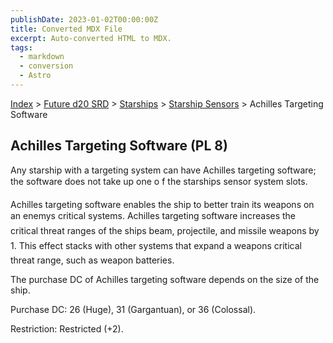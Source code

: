```yaml
---
publishDate: 2023-01-02T00:00:00Z
title: Converted MDX File
excerpt: Auto-converted HTML to MDX.
tags:
  - markdown
  - conversion
  - Astro
---
```






[Index](-index) > [Future d20 SRD](future-d20-srd-index) > [Starships](future-d20-srd-starships-index) > [Starship Sensors](future-d20-srd-starships-starship-sensors-index) > Achilles Targeting Software




## Achilles Targeting Software (PL 8)


Any starship with a targeting system can have Achilles targeting software; the software does not take up one o f the starships
sensor system slots.


Achilles targeting software enables the ship to better train its weapons on an enemys critical systems. Achilles targeting software increases the critical threat ranges of the ships beam, projectile, and missile weapons by 1. This effect stacks with other systems that expand a weapons critical threat range, such as weapon batteries.


The purchase DC of Achilles targeting software depends on the size of the ship.


Purchase DC: 26 (Huge), 31 (Gargantuan), or 36 (Colossal).


Restriction: Restricted (+2).



